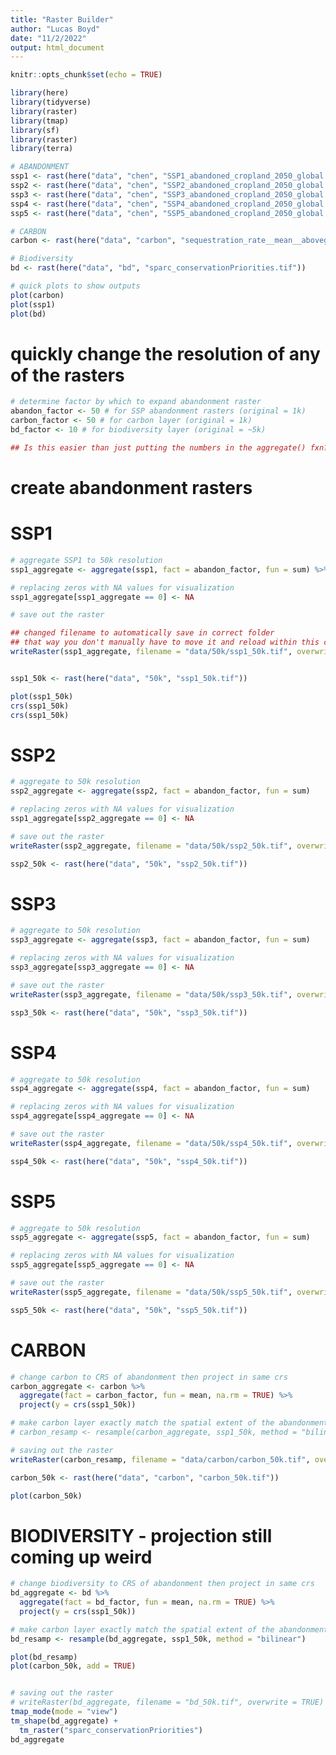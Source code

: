 ```yaml
---
title: "Raster Builder"
author: "Lucas Boyd"
date: "11/2/2022"
output: html_document
---
```


```r
knitr::opts_chunk$set(echo = TRUE)

library(here)
library(tidyverse)
library(raster)
library(tmap)
library(sf)
library(raster)
library(terra)

```

```r
# ABANDONMENT 
ssp1 <- rast(here("data", "chen", "SSP1_abandoned_cropland_2050_global.tif"))
ssp2 <- rast(here("data", "chen", "SSP2_abandoned_cropland_2050_global.tif"))
ssp3 <- rast(here("data", "chen", "SSP3_abandoned_cropland_2050_global.tif"))
ssp4 <- rast(here("data", "chen", "SSP4_abandoned_cropland_2050_global.tif")) 
ssp5 <- rast(here("data", "chen", "SSP5_abandoned_cropland_2050_global.tif")) 

# CARBON
carbon <- rast(here("data", "carbon", "sequestration_rate__mean__aboveground__full_extent__Mg_C_ha_yr.tif"))

# Biodiversity
bd <- rast(here("data", "bd", "sparc_conservationPriorities.tif"))

# quick plots to show outputs
plot(carbon)
plot(ssp1)
plot(bd)
```
# quickly change the resolution of any of the rasters
```r
# determine factor by which to expand abandonment raster
abandon_factor <- 50 # for SSP abandonment rasters (original = 1k)
carbon_factor <- 50 # for carbon layer (original = 1k)
bd_factor <- 10 # for biodiversity layer (original = ~5k)

## Is this easier than just putting the numbers in the aggregate() fxn? -NM
```

# create abandonment rasters
# SSP1
```r
# aggregate SSP1 to 50k resolution
ssp1_aggregate <- aggregate(ssp1, fact = abandon_factor, fun = sum) %>% project("epsg:4326")

# replacing zeros with NA values for visualization
ssp1_aggregate[ssp1_aggregate == 0] <- NA

# save out the raster

## changed filename to automatically save in correct folder
## that way you don't manually have to move it and reload within this code chunk -NM
writeRaster(ssp1_aggregate, filename = "data/50k/ssp1_50k.tif", overwrite = TRUE)


ssp1_50k <- rast(here("data", "50k", "ssp1_50k.tif")) 

plot(ssp1_50k)
crs(ssp1_50k)
crs(ssp1_50k)
```

# SSP2
```r
# aggregate to 50k resolution
ssp2_aggregate <- aggregate(ssp2, fact = abandon_factor, fun = sum) 

# replacing zeros with NA values for visualization
ssp1_aggregate[ssp2_aggregate == 0] <- NA

# save out the raster
writeRaster(ssp2_aggregate, filename = "data/50k/ssp2_50k.tif", overwrite = TRUE)

ssp2_50k <- rast(here("data", "50k", "ssp2_50k.tif"))

```

# SSP3
```r
# aggregate to 50k resolution
ssp3_aggregate <- aggregate(ssp3, fact = abandon_factor, fun = sum)

# replacing zeros with NA values for visualization
ssp3_aggregate[ssp3_aggregate == 0] <- NA

# save out the raster
writeRaster(ssp3_aggregate, filename = "data/50k/ssp3_50k.tif", overwrite = TRUE)

ssp3_50k <- rast(here("data", "50k", "ssp3_50k.tif"))

```

# SSP4
```r
# aggregate to 50k resolution
ssp4_aggregate <- aggregate(ssp4, fact = abandon_factor, fun = sum)

# replacing zeros with NA values for visualization
ssp4_aggregate[ssp4_aggregate == 0] <- NA

# save out the raster
writeRaster(ssp4_aggregate, filename = "data/50k/ssp4_50k.tif", overwrite = TRUE)

ssp4_50k <- rast(here("data", "50k", "ssp4_50k.tif"))

```

# SSP5

```r
# aggregate to 50k resolution
ssp5_aggregate <- aggregate(ssp5, fact = abandon_factor, fun = sum)

# replacing zeros with NA values for visualization
ssp5_aggregate[ssp5_aggregate == 0] <- NA

# save out the raster
writeRaster(ssp5_aggregate, filename = "data/50k/ssp5_50k.tif", overwrite = TRUE)

ssp5_50k <- rast(here("data", "50k", "ssp5_50k.tif"))
```

# CARBON

```r
# change carbon to CRS of abandonment then project in same crs
carbon_aggregate <- carbon %>% 
  aggregate(fact = carbon_factor, fun = mean, na.rm = TRUE) %>% 
  project(y = crs(ssp1_50k))

# make carbon layer exactly match the spatial extent of the abandonment
# carbon_resamp <- resample(carbon_aggregate, ssp1_50k, method = "bilinear")

# saving out the raster
writeRaster(carbon_resamp, filename = "data/carbon/carbon_50k.tif", overwrite = TRUE)

carbon_50k <- rast(here("data", "carbon", "carbon_50k.tif"))

plot(carbon_50k)
```

# BIODIVERSITY - projection still coming up weird
```r
# change biodiversity to CRS of abandonment then project in same crs
bd_aggregate <- bd %>% 
  aggregate(fact = bd_factor, fun = mean, na.rm = TRUE) %>% 
  project(y = crs(ssp1_50k))

# make carbon layer exactly match the spatial extent of the abandonment
bd_resamp <- resample(bd_aggregate, ssp1_50k, method = "bilinear")

plot(bd_resamp)
plot(carbon_50k, add = TRUE)


# saving out the raster
# writeRaster(bd_aggregate, filename = "bd_50k.tif", overwrite = TRUE)
tmap_mode(mode = "view")
tm_shape(bd_aggregate) + 
  tm_raster("sparc_conservationPriorities")
bd_aggregate
```

